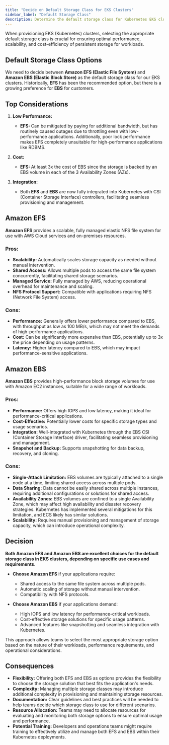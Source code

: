 ```yaml
---
title: "Decide on Default Storage Class for EKS Clusters"
sidebar_label: "Default Storage Class"
description: Determine the default storage class for Kubernetes EKS clusters
---
```


<Intro>
When provisioning EKS (Kubernetes) clusters, selecting the appropriate default storage class is crucial for ensuring optimal performance, scalability, and cost-efficiency of persistent storage for workloads.
</Intro>

## Default Storage Class Options

We need to decide between **Amazon EFS (Elastic File System)** and **Amazon EBS (Elastic Block Store)** as the default storage class for our EKS clusters. Historically, **EFS** has been the recommended option, but there is a growing preference for **EBS** for customers.

## Top Considerations

1. **Low Performance:**
   - **EFS:** Can be mitigated by paying for additional bandwidth, but has routinely caused outages due to throttling even with low-performance applications. Additionally, poor lock performance makes EFS completely unsuitable for high-performance applications like RDBMS.

2. **Cost:**
   - **EFS:** At least 3x the cost of EBS since the storage is backed by an EBS volume in each of the 3 Availability Zones (AZs).

3. **Integration:**
   - Both **EFS** and **EBS** are now fully integrated into Kubernetes with CSI (Container Storage Interface) controllers, facilitating seamless provisioning and management.

## Amazon EFS

**Amazon EFS** provides a scalable, fully managed elastic NFS file system for use with AWS Cloud services and on-premises resources.

### Pros:
- **Scalability:** Automatically scales storage capacity as needed without manual intervention.
- **Shared Access:** Allows multiple pods to access the same file system concurrently, facilitating shared storage scenarios.
- **Managed Service:** Fully managed by AWS, reducing operational overhead for maintenance and scaling.
- **NFS Protocol Support:** Compatible with applications requiring NFS (Network File System) access.

### Cons:
- **Performance:** Generally offers lower performance compared to EBS, with throughput as low as 100 MB/s, which may not meet the demands of high-performance applications.
- **Cost:** Can be significantly more expensive than EBS, potentially up to 3x the price depending on usage patterns.
- **Latency:** Higher latency compared to EBS, which may impact performance-sensitive applications.

## Amazon EBS

**Amazon EBS** provides high-performance block storage volumes for use with Amazon EC2 instances, suitable for a wide range of workloads.

### Pros:
- **Performance:** Offers high IOPS and low latency, making it ideal for performance-critical applications.
- **Cost-Effective:** Potentially lower costs for specific storage types and usage scenarios.
- **Integration:** Well-integrated with Kubernetes through the EBS CSI (Container Storage Interface) driver, facilitating seamless provisioning and management.
- **Snapshot and Backup:** Supports snapshotting for data backup, recovery, and cloning.

### Cons:
- **Single-Attach Limitation:** EBS volumes are typically attached to a single node at a time, limiting shared access across multiple pods.
- **Data Sharing:** Data cannot be easily shared across multiple instances, requiring additional configurations or solutions for shared access.
- **Availability Zones:** EBS volumes are confined to a single Availability Zone, which may affect high availability and disaster recovery strategies. Kubernetes has implemented several mitigations for this limitation, and ECS likely has similar solutions.
- **Scalability:** Requires manual provisioning and management of storage capacity, which can introduce operational complexity.

## Decision

**Both Amazon EFS and Amazon EBS are excellent choices for the default storage class in EKS clusters, depending on specific use cases and requirements.**

- **Choose Amazon EFS** if your applications require:
  - Shared access to the same file system across multiple pods.
  - Automatic scaling of storage without manual intervention.
  - Compatibility with NFS protocols.

- **Choose Amazon EBS** if your applications demand:
  - High IOPS and low latency for performance-critical workloads.
  - Cost-effective storage solutions for specific usage patterns.
  - Advanced features like snapshotting and seamless integration with Kubernetes.

This approach allows teams to select the most appropriate storage option based on the nature of their workloads, performance requirements, and operational considerations.

## Consequences

- **Flexibility:** Offering both EFS and EBS as options provides the flexibility to choose the storage solution that best fits the application's needs.
- **Complexity:** Managing multiple storage classes may introduce additional complexity in provisioning and maintaining storage resources.
- **Documentation:** Clear guidelines and best practices will be needed to help teams decide which storage class to use for different scenarios.
- **Resource Allocation:** Teams may need to allocate resources for evaluating and monitoring both storage options to ensure optimal usage and performance.
- **Potential Training:** Developers and operations teams might require training to effectively utilize and manage both EFS and EBS within their Kubernetes deployments.
